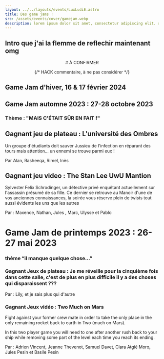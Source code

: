 ```yaml
---
layout: ../../layouts/events/LuxLudiE.astro
title: Des game jams !
src: /assets/events/cover/gamejam.webp
description: lorem ipsum dolor sit amet, consectetur adipiscing elit. sed do eiusmod tempor incididunt ut labore et dolore magna aliqua. ut enim ad minim veniam, quis nostrud exercitation ullamco laboris nisi ut aliquip ex ea commodo consequat. duis aute irure dolor in reprehenderit in voluptate velit esse cillum dolore eu fugiat nulla pariatur. excepteur sint occaecat cupidatat non proident, sunt in culpa qui officia deserunt mollit anim id est laborum.
---
```



<Section>

# Intro que j'ai la flemme de reflechir maintenant omg

<center><YtEmbed
  ytLink="https://www.youtube.com/embed/2mECSMDtlog"
  title="Game Jam d'automne 2023 !"
/>
</center></Section>

<SectionB>

<center>
# À CONFIRMER

{/* HACK commentaire, à ne pas considérer */}

</center>

## Game Jam d'hiver, 16 & 17 février 2024

</SectionB>

<Section>

# Game Jam automne 2023 : 27-28 octobre 2023

<ColorLigne />

### Thème : "MAIS C'ÉTAIT SÛR EN FAIT !"

<ImageText img="/assets/gamejam/JP_universite.jpg">

## Gagnant jeu de plateau : L'université des Ombres

Un groupe d'étudiants doit sauver Jussieu de l'infection en réparant des tours mais attention… un ennemi se trouve parmi eux !

Par Alan, Rasheeqa, Rimel, Inès

</ImageText>

<ImageText img="/assets/gamejam/JV_stanlee.jpg">

## Gagnant jeu video : The Stan Lee UwU Mantion

Sylvester Felix Schrodinger, un détective privé enquêtant actuellement sur l'assassin présumé de sa fille. Ce dernier se retrouve au Manoir d'une de vos anciennes connaissances, la soirée vous réserve plein de twists tout aussi évidents les uns que les autres

Par : Maxence, Nathan, Jules , Marc, Ulysse et Pablo

</ImageText>

</Section>

<SectionB>

# Game Jam de printemps 2023 : 26-27 mai 2023

<ColorLigne />

### thème “il manque quelque chose…”

<ImageText img="/assets/gamejam/JP_universite.jpg">

### Gagnant Jeux de plateau : Je me réveille pour la cinquième fois dans cette salle, c'est de plus en plus difficile il y a des choses qui disparaissent ???

Par : Lily, et je sais plus qui d'autre

</ImageText>

<ImageText img="/assets/gamejam/JV_twomuch.png">

### Gagnant Jeux vidéo : Two Much on Mars

Fight against your former crew mate in order to take the only place in the only remaining rocket back to earth in Two (much on Mars).

In this two player game you will need to one after another rush back to your ship while removing some part of the level each time you reach its ending.

Par : Adrien Vincent, Jeanne Thevenot, Samuel Davet, Clara Atgié Moro, Jules Pesin et Basile Pesin

</ImageText>

</SectionB>
